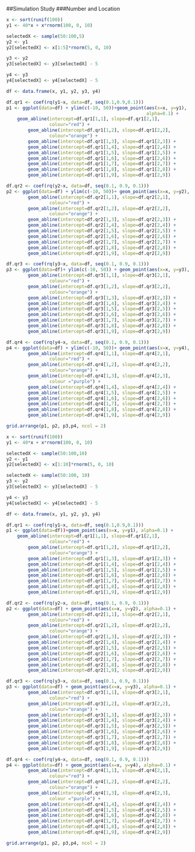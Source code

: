 ##Simulation Study
###Number and Location

```r
x <- sort(runif(100))
y1 <- 40*x + x*rnorm(100, 0, 10)

selectedX <- sample(50:100,5)
y2 <- y1
y2[selectedX] <- x[1:5]*rnorm(5, 0, 10)

y3 <- y2
y3[selectedX] <- y3[selectedX] - 5

y4 <- y3
y4[selectedX] <- y4[selectedX] - 5

df <- data.frame(x, y1, y2, y3, y4)

df.qr1 <- coef(rq(y1~x, data=df, seq(0.1,0.9,0.1)))
p1 <- ggplot(data=df) + ylim(c(-10, 50))+geom_point(aes(x=x, y=y1),
                                                    alpha=0.1) +
    geom_abline(intercept=df.qr1[1,1], slope=df.qr1[2,1],
                colour="red") +
        geom_abline(intercept=df.qr1[1,2], slope=df.qr1[2,2],
                colour="orange") +
        geom_abline(intercept=df.qr1[1,3], slope=df.qr1[2,3]) +
        geom_abline(intercept=df.qr1[1,4], slope=df.qr1[2,4]) +
        geom_abline(intercept=df.qr1[1,5], slope=df.qr1[2,5]) +
        geom_abline(intercept=df.qr1[1,6], slope=df.qr1[2,6]) +
        geom_abline(intercept=df.qr1[1,7], slope=df.qr1[2,7]) +
        geom_abline(intercept=df.qr1[1,8], slope=df.qr1[2,8]) +
        geom_abline(intercept=df.qr1[1,9], slope=df.qr1[2,9])

df.qr2 <- coef(rq(y2~x, data=df, seq(0.1, 0.9, 0.1)))
p2 <- ggplot(data=df) + ylim(c(-10, 50))+ geom_point(aes(x=x, y=y2),              alpha=0.1) +
        geom_abline(intercept=df.qr2[1,1], slope=df.qr2[2,1],
                colour="red") +
        geom_abline(intercept=df.qr2[1,2], slope=df.qr2[2,2],
                colour="orange") +
        geom_abline(intercept=df.qr2[1,3], slope=df.qr2[2,3]) +
        geom_abline(intercept=df.qr2[1,4], slope=df.qr2[2,4]) +
        geom_abline(intercept=df.qr2[1,5], slope=df.qr2[2,5]) +
        geom_abline(intercept=df.qr2[1,6], slope=df.qr2[2,6]) +
        geom_abline(intercept=df.qr2[1,7], slope=df.qr2[2,7]) +
        geom_abline(intercept=df.qr2[1,8], slope=df.qr2[2,8]) +
        geom_abline(intercept=df.qr2[1,9], slope=df.qr2[2,9])

df.qr3 <- coef(rq(y3~x, data=df, seq(0.1, 0.9, 0.1)))
p3 <- ggplot(data=df)+ ylim(c(-10, 50)) + geom_point(aes(x=x, y=y3),              alpha=0.1) +
        geom_abline(intercept=df.qr3[1,1], slope=df.qr3[2,1],
                colour="red") +
        geom_abline(intercept=df.qr3[1,2], slope=df.qr3[2,2],
                colour="orange") +
        geom_abline(intercept=df.qr3[1,3], slope=df.qr3[2,3]) +
        geom_abline(intercept=df.qr3[1,4], slope=df.qr3[2,4]) +
        geom_abline(intercept=df.qr3[1,5], slope=df.qr3[2,5]) +
        geom_abline(intercept=df.qr3[1,6], slope=df.qr3[2,6]) +
        geom_abline(intercept=df.qr3[1,7], slope=df.qr3[2,7]) +
        geom_abline(intercept=df.qr3[1,8], slope=df.qr3[2,8]) +
        geom_abline(intercept=df.qr3[1,9], slope=df.qr3[2,9])

df.qr4 <- coef(rq(y4~x, data=df, seq(0.1, 0.9, 0.1)))
p4 <- ggplot(data=df) + ylim(c(-10, 50))+ geom_point(aes(x=x, y=y4),              alpha=0.1) +
        geom_abline(intercept=df.qr4[1,1], slope=df.qr4[2,1],
                colour="red") +
        geom_abline(intercept=df.qr4[1,2], slope=df.qr4[2,2],
                colour="orange") +
        geom_abline(intercept=df.qr4[1,3], slope=df.qr4[2,3],
                colour ="purple") +
        geom_abline(intercept=df.qr4[1,4], slope=df.qr4[2,4]) +
        geom_abline(intercept=df.qr4[1,5], slope=df.qr4[2,5]) +
        geom_abline(intercept=df.qr4[1,6], slope=df.qr4[2,6]) +
        geom_abline(intercept=df.qr4[1,7], slope=df.qr4[2,7]) +
        geom_abline(intercept=df.qr4[1,8], slope=df.qr4[2,8]) +
        geom_abline(intercept=df.qr4[1,9], slope=df.qr4[2,9])

grid.arrange(p1, p2, p3,p4, ncol = 2)

```

```r

x <- sort(runif(100))
y1 <- 40*x + x*rnorm(100, 0, 10)

selectedX <- sample(50:100,10)
y2 <- y1
y2[selectedX] <- x[1:10]*rnorm(5, 0, 10)

selectedX <- sample(50:100, 10)
y3 <- y2
y3[selectedX] <- y3[selectedX] - 5

y4 <- y3
y4[selectedX] <- y4[selectedX] - 5

df <- data.frame(x, y1, y2, y3, y4)

df.qr1 <- coef(rq(y1~x, data=df, seq(0.1,0.9,0.1)))
p1 <- ggplot(data=df))+geom_point(aes(x=x, y=y1), alpha=0.1) +
    geom_abline(intercept=df.qr1[1,1], slope=df.qr1[2,1],
                colour="red") +
        geom_abline(intercept=df.qr1[1,2], slope=df.qr1[2,2],
                colour="orange") +
        geom_abline(intercept=df.qr1[1,3], slope=df.qr1[2,3]) +
        geom_abline(intercept=df.qr1[1,4], slope=df.qr1[2,4]) +
        geom_abline(intercept=df.qr1[1,5], slope=df.qr1[2,5]) +
        geom_abline(intercept=df.qr1[1,6], slope=df.qr1[2,6]) +
        geom_abline(intercept=df.qr1[1,7], slope=df.qr1[2,7]) +
        geom_abline(intercept=df.qr1[1,8], slope=df.qr1[2,8]) +
        geom_abline(intercept=df.qr1[1,9], slope=df.qr1[2,9])

df.qr2 <- coef(rq(y2~x, data=df, seq(0.1, 0.9, 0.1)))
p2 <- ggplot(data=df) + geom_point(aes(x=x, y=y2), alpha=0.1) +
        geom_abline(intercept=df.qr2[1,1], slope=df.qr2[2,1],
                colour="red") +
        geom_abline(intercept=df.qr2[1,2], slope=df.qr2[2,2],
                colour="orange") +
        geom_abline(intercept=df.qr2[1,3], slope=df.qr2[2,3]) +
        geom_abline(intercept=df.qr2[1,4], slope=df.qr2[2,4]) +
        geom_abline(intercept=df.qr2[1,5], slope=df.qr2[2,5]) +
        geom_abline(intercept=df.qr2[1,6], slope=df.qr2[2,6]) +
        geom_abline(intercept=df.qr2[1,7], slope=df.qr2[2,7]) +
        geom_abline(intercept=df.qr2[1,8], slope=df.qr2[2,8]) +
        geom_abline(intercept=df.qr2[1,9], slope=df.qr2[2,9])

df.qr3 <- coef(rq(y3~x, data=df, seq(0.1, 0.9, 0.1)))
p3 <- ggplot(data=df) + geom_point(aes(x=x, y=y3), alpha=0.1) +
        geom_abline(intercept=df.qr3[1,1], slope=df.qr3[2,1],
                colour="red") +
        geom_abline(intercept=df.qr3[1,2], slope=df.qr3[2,2],
                colour="orange") +
        geom_abline(intercept=df.qr3[1,3], slope=df.qr3[2,3]) +
        geom_abline(intercept=df.qr3[1,4], slope=df.qr3[2,4]) +
        geom_abline(intercept=df.qr3[1,5], slope=df.qr3[2,5]) +
        geom_abline(intercept=df.qr3[1,6], slope=df.qr3[2,6]) +
        geom_abline(intercept=df.qr3[1,7], slope=df.qr3[2,7]) +
        geom_abline(intercept=df.qr3[1,8], slope=df.qr3[2,8]) +
        geom_abline(intercept=df.qr3[1,9], slope=df.qr3[2,9])

df.qr4 <- coef(rq(y4~x, data=df, seq(0.1, 0.9, 0.1)))
p4 <- ggplot(data=df) + geom_point(aes(x=x, y=y4), alpha=0.1) +
        geom_abline(intercept=df.qr4[1,1], slope=df.qr4[2,1],
                colour="red") +
        geom_abline(intercept=df.qr4[1,2], slope=df.qr4[2,2],
                colour="orange") +
        geom_abline(intercept=df.qr4[1,3], slope=df.qr4[2,3],
                colour ="purple") +
        geom_abline(intercept=df.qr4[1,4], slope=df.qr4[2,4]) +
        geom_abline(intercept=df.qr4[1,5], slope=df.qr4[2,5]) +
        geom_abline(intercept=df.qr4[1,6], slope=df.qr4[2,6]) +
        geom_abline(intercept=df.qr4[1,7], slope=df.qr4[2,7]) +
        geom_abline(intercept=df.qr4[1,8], slope=df.qr4[2,8]) +
        geom_abline(intercept=df.qr4[1,9], slope=df.qr4[2,9])

grid.arrange(p1, p2, p3,p4, ncol = 2)

```
